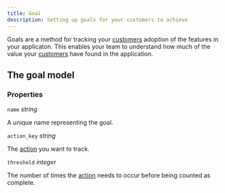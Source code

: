 ```yaml
---
title: Goal
description: Setting up goals for your customers to achieve
---
```


Goals are a method for tracking your [customers](/core-resources/customer) adoption of the features in your applicaton. This enables your team to understand how much of the value your [customers](/core-resources/customer) have found in the application.

## The goal model

### Properties

`name` _string_

A unique name representing the goal.

`action_key`  _string_

The [action](/events/action) you want to track.

`threshold`  _integer_

The number of times the [action](/events/action) needs to occur before being counted as complete.
